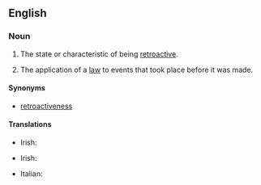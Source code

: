 ==English==
{{wikipedia}}

===Noun===
{{en-noun|-|+}}

# The state or characteristic of being [[retroactive]].
# {{lb|en|legal}} The application of a [[law]] to events that took place before it was made.

====Synonyms====
* [[retroactiveness]]

====Translations====
{{trans-top|the state or characteristic of being retroactive}}
* Irish: {{t|ga|aisghníomhaíocht|f}}
{{trans-mid}}
{{trans-bottom}}

{{trans-top|law: the application of a law to events that took place before it was made}}
* Irish: {{t|ga|cúlghabhálacht|f}}
{{trans-mid}}
{{trans-bottom}}

{{checktrans-top}}
* Italian: {{t+check|it|retroazione|f}}
{{trans-mid}}
{{trans-bottom}}